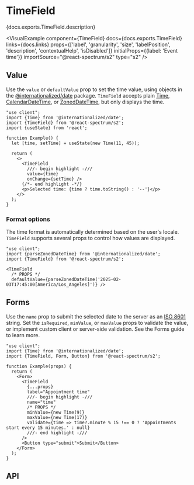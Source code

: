 


# TimeField

<PageDescription>{docs.exports.TimeField.description}</PageDescription>

<VisualExample
  component={TimeField}
  docs={docs.exports.TimeField}
  links={docs.links}
  props={['label', 'granularity', 'size', 'labelPosition', 'description', 'contextualHelp', 'isDisabled']}
  initialProps={{label: 'Event time'}}
  importSource="@react-spectrum/s2"
  type="s2" />

## Value

Use the `value` or `defaultValue` prop to set the time value, using objects in the [@internationalized/date](internationalized/date/index.html) package. `TimeField` accepts plain [Time](internationalized/date/Time.html), [CalendarDateTime](internationalized/date/CalendarDateTime.html), or [ZonedDateTime](internationalized/date/ZonedDate), but only displays the time.

```tsx render
"use client";
import {Time} from '@internationalized/date';
import {TimeField} from '@react-spectrum/s2';
import {useState} from 'react';

function Example() {
  let [time, setTime] = useState(new Time(11, 45));
  
  return (
    <>
      <TimeField
        ///- begin highlight -///
        value={time}
        onChange={setTime} />
      {/*- end highlight -*/}
      <p>Selected time: {time ? time.toString() : '--'}</p>
    </>
  );
}
```

### Format options

The time format is automatically determined based on the user's locale. `TimeField` supports several props to control how values are displayed.

```tsx render docs={docs.exports.TimeField} links={docs.links} props={['granularity', 'hourCycle', 'hideTimeZone', 'shouldForceLeadingZeros']} initialProps={{label: 'Time'}} type="s2"
"use client";
import {parseZonedDateTime} from '@internationalized/date';
import {TimeField} from '@react-spectrum/s2';

<TimeField
  /* PROPS */
  defaultValue={parseZonedDateTime('2025-02-03T17:45:00[America/Los_Angeles]')} />
```

## Forms

Use the `name` prop to submit the selected date to the server as an [ISO 8601](https://en.wikipedia.org/wiki/ISO_8601) string. Set the `isRequired`, `minValue`, or `maxValue` props to validate the value, or implement custom client or server-side validation. See the Forms guide to learn more.

```tsx render docs={docs.exports.TextField} links={docs.links} props={['isRequired', 'necessityIndicator']} initialProps={{isRequired: true}} type="s2"
"use client";
import {Time} from '@internationalized/date';
import {TimeField, Form, Button} from '@react-spectrum/s2';

function Example(props) {
  return (
    <Form>
      <TimeField
        {...props}
        label="Appointment time"
        ///- begin highlight -///
        name="time"
        /* PROPS */
        minValue={new Time(9)}
        maxValue={new Time(17)}
        validate={time => time?.minute % 15 !== 0 ? 'Appointments start every 15 minutes.' : null}
        ///- end highlight -///
      />
      <Button type="submit">Submit</Button>
    </Form>
  );
}
```

## API

<PropTable component={docs.exports.TimeField} links={docs.links} />
